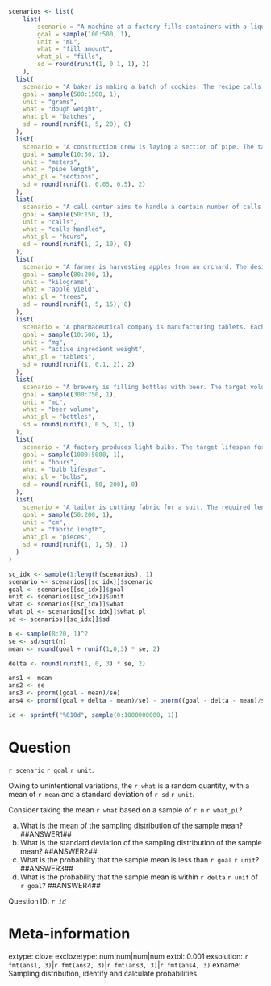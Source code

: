 ```r

scenarios <- list(
    list(
        scenario = "A machine at a factory fills containers with a liquid. The goal is to fill the container with exactly",
        goal = sample(100:500, 1),
        unit = "mL",
        what = "fill amount",
        what_pl = "fills",
        sd = round(runif(1, 0.1, 1), 2)
    ),
  list(
    scenario = "A baker is making a batch of cookies. The recipe calls for a total dough weight of",
    goal = sample(500:1500, 1),
    unit = "grams",
    what = "dough weight",
    what_pl = "batches",
    sd = round(runif(1, 5, 20), 0)
  ),
  list(
    scenario = "A construction crew is laying a section of pipe. The target length for a section is",
    goal = sample(10:50, 1),
    unit = "meters",
    what = "pipe length",
    what_pl = "sections",
    sd = round(runif(1, 0.05, 0.5), 2)
  ),
  list(
    scenario = "A call center aims to handle a certain number of calls per hour. The target for an hour is",
    goal = sample(50:150, 1),
    unit = "calls",
    what = "calls handled",
    what_pl = "hours",
    sd = round(runif(1, 2, 10), 0)
  ),
  list(
    scenario = "A farmer is harvesting apples from an orchard. The desired yield from a particular tree is",
    goal = sample(80:200, 1),
    unit = "kilograms",
    what = "apple yield",
    what_pl = "trees",
    sd = round(runif(1, 5, 15), 0)
  ),
  list(
    scenario = "A pharmaceutical company is manufacturing tablets. Each tablet should contain exactly",
    goal = sample(10:500, 1),
    unit = "mg",
    what = "active ingredient weight",
    what_pl = "tablets",
    sd = round(runif(1, 0.1, 2), 2)
  ),
  list(
    scenario = "A brewery is filling bottles with beer. The target volume per bottle is",
    goal = sample(300:750, 1),
    unit = "mL",
    what = "beer volume",
    what_pl = "bottles",
    sd = round(runif(1, 0.5, 3), 1)
  ),
  list(
    scenario = "A factory produces light bulbs. The target lifespan for these bulbs is",
    goal = sample(1000:5000, 1),
    unit = "hours",
    what = "bulb lifespan",
    what_pl = "bulbs",
    sd = round(runif(1, 50, 200), 0)
  ),
  list(
    scenario = "A tailor is cutting fabric for a suit. The required length of a specific piece is",
    goal = sample(50:200, 1),
    unit = "cm",
    what = "fabric length",
    what_pl = "pieces",
    sd = round(runif(1, 1, 5), 1)
  )
)

sc_idx <- sample(1:length(scenarios), 1)
scenario <- scenarios[[sc_idx]]$scenario
goal <- scenarios[[sc_idx]]$goal
unit <- scenarios[[sc_idx]]$unit
what <- scenarios[[sc_idx]]$what
what_pl <- scenarios[[sc_idx]]$what_pl
sd <- scenarios[[sc_idx]]$sd

n <- sample(8:20, 1)^2 
se <- sd/sqrt(n) 
mean <- round(goal + runif(1,0,3) * se, 2)

delta <- round(runif(1, 0, 3) * se, 2)

ans1 <- mean
ans2 <- se
ans3 <- pnorm((goal - mean)/se)
ans4 <- pnorm((goal + delta - mean)/se) - pnorm((goal - delta - mean)/se)

id <- sprintf("%010d", sample(0:1000000000, 1))

```

Question
========

`r scenario` `r goal` `r unit`. 

Owing to unintentional variations, the `r what` is a random quantity, with a mean of `r mean` and a standard deviation of `r sd` `r unit`.

Consider taking the mean `r what` based on a sample of `r n` `r what_pl`?

a. What is the mean of the sampling distribution of the sample mean? ##ANSWER1## 
b. What is the standard deviation of the sampling distribution of the sample mean? ##ANSWER2##
a. What is the probability that the sample mean is less than `r goal` `r unit`? ##ANSWER3##
b. What is the probability that the sample mean is within `r delta` `r unit` of `r goal`? ##ANSWER4##


Question ID: *`r id`*

Meta-information
================
extype: cloze
exclozetype: num|num|num|num
extol: 0.001
exsolution: `r fmt(ans1, 3)`|`r fmt(ans2, 3)`|`r fmt(ans3, 3)`|`r fmt(ans4, 3)`
exname: Sampling distribution, identify and calculate probabilities.